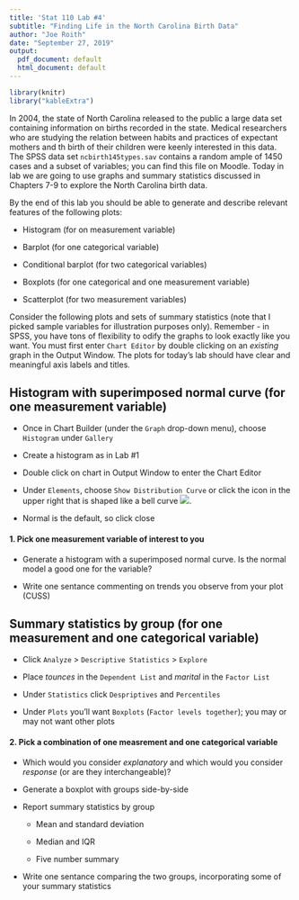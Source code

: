 ```yaml
---
title: 'Stat 110 Lab #4'
subtitle: "Finding Life in the North Carolina Birth Data"
author: "Joe Roith"
date: "September 27, 2019"
output:
  pdf_document: default
  html_document: default
---
```


```r
library(knitr)
library("kableExtra")
```

In 2004, the state of North Carolina released to the public a large data set containing information on births recorded in the state. Medical researchers who are studying the relation between habits and practices of expectant mothers and th birth of their children were keenly interested in this data. The SPSS data set `ncbirth145types.sav` contains a random ample of 1450 cases and a subset of variables; you can find this file on Moodle. Today in lab we are going to use graphs and summary statistics discussed in Chapters 7-9 to explore the North Carolina birth data.

By the end of this lab you should be able to generate and describe relevant features of the following plots:

* Histogram (for on measurement variable)

* Barplot (for one categorical variable)

* Conditional barplot (for two categorical variables)

* Boxplots (for one categorical and one measurement variable)

* Scatterplot (for two measurement variables)

Consider the following plots and sets of summary statistics (note that I picked sample variables for illustration purposes only). Remember - in SPSS, you have tons of flexibility to odify the graphs to look exactly like you want. You must first enter `Chart Editor` by double clicking on an *existing* graph in the Output Window. The plots for today's lab should have clear and meaningful axis labels and titles.

## Histogram with superimposed normal curve (for one measurement variable)

* Once in Chart Builder (under the `Graph` drop-down menu), choose `Histogram` under `Gallery`

* Create a histogram as in Lab #1

* Double click on chart in Output Window to enter the Chart Editor

* Under `Elements`, choose `Show Distribution Curve` or click the icon in the upper right that is shaped like a bell curve ![](images\spss_bell.png). 

* Normal is the default, so click close

#### 1. Pick one measurement variable of interest to you

* Generate a histogram with a superimposed normal curve. Is the normal model a good one for the variable?

* Write one sentance commenting on trends you observe from your plot (CUSS)

## Summary statistics by group (for one measurement and one categorical variable)

* Click `Analyze` > `Descriptive Statistics` > `Explore`

* Place *tounces* in the `Dependent List` and *marital* in the `Factor List`

* Under `Statistics` click `Despriptives` and `Percentiles`

* Under `Plots` you'll want `Boxplots` (`Factor levels together`); you may or may not want other plots

#### 2. Pick a combination of one measrement and one categorical variable

* Which would you consider *explanatory* and which would you consider *response* (or are they interchangeable)?

* Generate a boxplot with groups side-by-side

* Report summary statistics by group

    + Mean and standard deviation
    
    + Median and IQR
    
    + Five number summary
    
* Write one sentance comparing the two groups, incorporating some of your summary statistics







